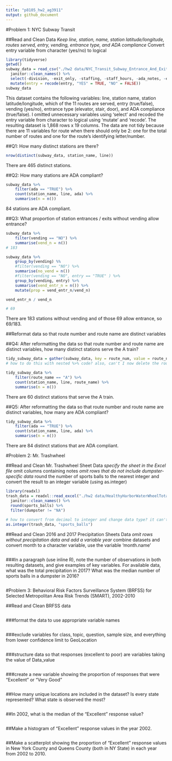 ```yaml
---
title: "p8105_hw2_ag3911"
output: github_document
---
```


#Problem 1: NYC Subway Transit 

##Read and Clean Data
*Keep line, station, name, station latitude/longitude, routes served, entry, vending, entrance type, and ADA compliance
*Convert entry variable from character (yes/no) to logical
```r
library(tidyverse)
getwd()
subway_data = read_csv("./hw2 data/NYC_Transit_Subway_Entrance_And_Exit_Data.csv") %>%
  janitor::clean_names() %>%
  select(-division, -exit_only, -staffing, -staff_hours, -ada_notes, -entrance_location, -entrance_longitude, -entrance_latitude, -station_location, -corner, -east_west_street, -north_south_street, -free_crossover) %>%
  mutate(entry = recode(entry, "YES" = TRUE, "NO" = FALSE))
subway_data
```
This dataset contains the following variables: line, station name, station latitude/longitude, which of the 11 routes are served, entry (true/false), vending (yes/no), entrance type (elevator, stair, door), and ADA compliance (true/false). I omitted unnecessary variables using 'select' and recoded the entry variable from character to logical using 'mutate' and 'recode'. The resulting dataset is 1,868 rows x 19 columns. The data are not tidy because there are 11 variables for route when there should only be 2: one for the total number of routes and one for the route's identifying letter/number. 


##Q1: How many distinct stations are there? 
```r
nrow(distinct(subway_data, station_name, line))
```
There are 465 distinct stations. 

##Q2: How many stations are ADA compliant?
```r
subway_data %>%
    filter(ada == "TRUE") %>%
    count(station_name, line, ada) %>%
    summarise(n = n())
```
84 stations are ADA compliant. 


##Q3: What proportion of station entrances / exits without vending allow entrance?
```r
subway_data %>%
    filter(vending == "NO") %>%
    summarise(vend_n = n())
# 183

subway_data %>%
    group_by(vending) %%
    #filter(vending == "NO") %>%
    summarise(no_vend = n()) 
    #filter(vending == "NO", entry == "TRUE" ) %>%
    group_by(vending, entry) %>%
    summarise(vend_entr_n = n()) %>%
    mutate(prop = vend_entr_n/vend_n)

vend_entr_n / vend_n

# 69
```
There are 183 stations without vending and of those 69 allow entrance, so 69/183. 

##Reformat data so that route number and route name are distinct variables

##Q4: After reformatting the data so that route number and route name are distinct variables, how many distinct stations serve the A train?
```r
tidy_subway_data = gather(subway_data, key = route_num, value = route_name, route1:route11)
# how to do this with nested %>% code? also, can't I now delete the route_num bc seems to have no purpose? 

tidy_subway_data %>%
    filter(route_name == "A") %>%
    count(station_name, line, route_name) %>%
    summarise(n = n())
```
There are 60 distinct stations that serve the A train.

##Q5: After reformatting the data so that route number and route name are distinct variables,  how many are ADA compliant? 

```r
tidy_subway_data %>%
    filter(ada == "TRUE") %>%
    count(station_name, line, ada) %>%
    summarise(n = n())
```
There are 84 distinct stations that are ADA compliant. 


#Problem 2: Mr. Trashwheel 

##Read and Clean Mr. Trashwheel Sheet Data 
*specify the sheet in the Excel file
*omit columns containing notes
*omit rows that do not include dumpster-specific data
*round the number of sports balls to the nearest integer and convert the result to an integer variable (using as.integer)

```r
library(readxl)
trash_data = readxl::read_excel("./hw2 data/HealthyHarborWaterWheelTotals2017-9-26.xlsx", sheet = "Mr. Trash Wheel", range = cell_cols(1:14)) %>%
  janitor::clean_names() %>%
  round(sports_balls) %>% 
  filter(dumpster != "NA") 
  
# how to convert from decimal to integer and change data type? it can't find object sports_balls!!!??
as.integer(trash_data, "sports_balls")
```

##Read and Clean 2016 and 2017 Precipitation Sheets Data 
*omit rows without precipitation data and add a variable year
*combine datasets and convert month to a character variable, use the variable 'month.name'
```r
```

###In a paragraph (use inline R), note the number of observations in both resulting datasets, and give examples of key variables. For available data, what was the total precipitation in 2017? What was the median number of sports balls in a dumpster in 2016?
```r
```



#Problem 3: Behavioral Risk Factors Surveillance System (BRFSS) for Selected Metropolitan Area Risk Trends (SMART), 2002-2010 

##Read and Clean BRFSS data
```r
```

###format the data to use appropriate variable names
```r
```

###exclude variables for class, topic, question, sample size, and everything from lower confidence limit to GeoLocation
```r
```

###structure data so that responses (excellent to poor) are variables taking the value of Data_value
```r
```

###create a new variable showing the proportion of responses that were “Excellent” or “Very Good”
```r
```


##How many unique locations are included in the dataset? Is every state represented? What state is observed the most?
```r
```

##In 2002, what is the median of the “Excellent” response value?
```r
```

##Make a histogram of “Excellent” response values in the year 2002.
```r
```

##Make a scatterplot showing the proportion of “Excellent” response values in New York County and Queens County (both in NY State) in each year from 2002 to 2010.
```r
```
















